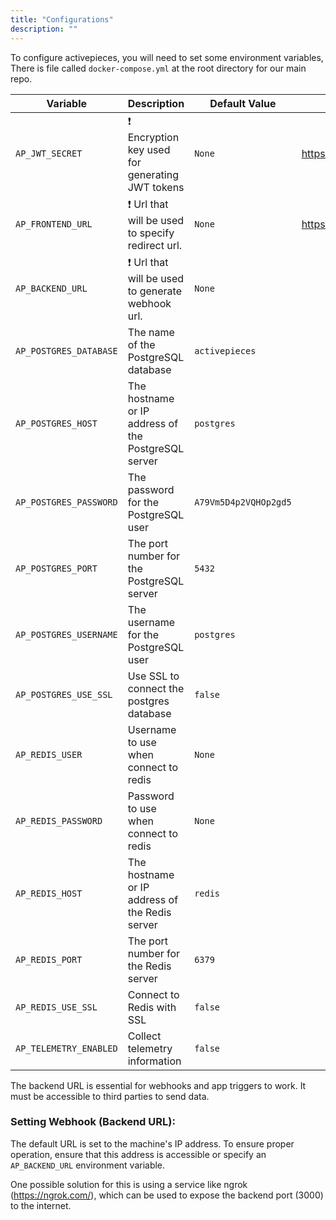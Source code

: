 ```yaml
---
title: "Configurations"
description: ""
---
```


To configure activepieces, you will need to set some environment variables, There is file called `docker-compose.yml` at the root directory for our main repo.


| Variable                     | Description                                                                                                 | Default Value          | Example
| ---------------------------- | ----------------------------------------------------------------------------------------------------------- | ---------------------  | --------
| `AP_JWT_SECRET`              | ❗️ Encryption key used for generating JWT tokens                                                            | `None`                 | https://demo.activepieces.com
| `AP_FRONTEND_URL`            | ❗️ Url that will be used to specify redirect url.                                                           | `None`                 | https://demo.activepieces.com/api
| `AP_BACKEND_URL`             | ❗️ Url that will be used to generate webhook url.                                                           | `None`                 |
| `AP_POSTGRES_DATABASE`       | The name of the PostgreSQL database                                                                         | `activepieces`         |
| `AP_POSTGRES_HOST`           | The hostname or IP address of the PostgreSQL server                                                         | `postgres`             |
| `AP_POSTGRES_PASSWORD`       | The password for the PostgreSQL user                                                                        | `A79Vm5D4p2VQHOp2gd5`  |
| `AP_POSTGRES_PORT`           | The port number for the PostgreSQL server                                                                   | `5432`                 |
| `AP_POSTGRES_USERNAME`       | The username for the PostgreSQL user                                                                        | `postgres`             |
| `AP_POSTGRES_USE_SSL`        | Use SSL to connect the postgres database                                                                    | `false`                |
| `AP_REDIS_USER`              | Username to use when connect to redis                                                                       | `None`                 |
| `AP_REDIS_PASSWORD`          | Password to use when connect to redis                                                                       | `None`                 |
| `AP_REDIS_HOST`              | The hostname or IP address of the Redis server                                                              | `redis`                |
| `AP_REDIS_PORT`              | The port number for the Redis server                                                                        | `6379`                 |
| `AP_REDIS_USE_SSL`           | Connect to Redis with SSL                                                                                   | `false`                |
| `AP_TELEMETRY_ENABLED`       | Collect telemetry information                                                                               | `false`                |

<Warning>
The backend URL is essential for webhooks and app triggers to work. 
It must be accessible to third parties to send data. 
</Warning>

### Setting Webhook (Backend URL):

The default URL is set to the machine's IP address. To ensure proper operation, ensure that this address is accessible or specify an `AP_BACKEND_URL` environment variable.

One possible solution for this is using a service like ngrok (https://ngrok.com/), which can be used to expose the backend port (3000) to the internet.